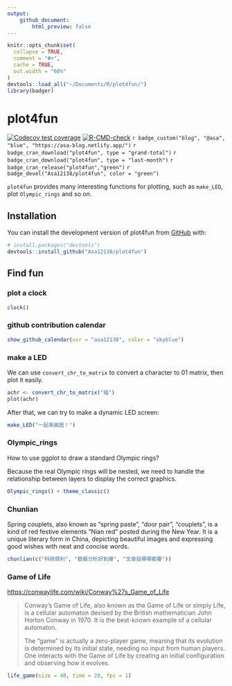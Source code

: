 ```yaml
---
output: 
    github_document:
        html_preview: false
---
```


<!-- README.md is generated from README.Rmd. Please edit that file -->

```r
knitr::opts_chunk$set(
  collapse = TRUE,
  comment = "#>",
  cache = TRUE,
  out.width = "60%"
)
devtools::load_all("~/Documents/R/plot4fun/")
library(badger)
```

# plot4fun

<!-- badges: start -->
[![Codecov test coverage](https://codecov.io/gh/Asa12138/plot4fun/branch/main/graph/badge.svg)](https://app.codecov.io/gh/Asa12138/plot4fun?branch=main)
[![R-CMD-check](https://github.com/Asa12138/plot4fun/actions/workflows/R-CMD-check.yaml/badge.svg)](https://github.com/Asa12138/plot4fun/actions/workflows/R-CMD-check.yaml)
`r badge_custom("blog", "@asa", "blue", "https://asa-blog.netlify.app/")`
`r badge_cran_download("plot4fun", type = "grand-total")`
`r badge_cran_download("plot4fun", type = "last-month")`
`r badge_cran_release("plot4fun","green")`
`r badge_devel("Asa12138/plot4fun", color = "green")`
<!-- badges: end -->

`plot4fun` provides many interesting functions for plotting, such as `make_LED`, plot `Olympic_rings` and so on.

## Installation

You can install the development version of plot4fun from [GitHub](https://github.com/) with:

``` r
# install.packages("devtools")
devtools::install_github("Asa12138/plot4fun")
```

## Find fun

### plot a clock

```r
clock()
```

### github contribution calendar

```r
show_github_calendar(usr = "asa12138", color = "skyblue")
```

### make a LED

We can use `convert_chr_to_matrix` to convert a character to 01 matrix, then plot it easily.
```r
achr <- convert_chr_to_matrix("福")
plot(achr)
```

After that, we can try to make a dynamic LED screen:

```r
make_LED("一起来画图！")
```

### Olympic_rings

How to use ggplot to draw a standard Olympic rings?

Because the real Olympic rings will be nested, we need to handle the relationship between layers to display the correct graphics.

```r
Olympic_rings() + theme_classic()
```

### Chunlian

Spring couplets, also known as "spring paste", "door pair", "couplets", is a kind of red festive elements "Nian red" posted during the New Year. It is a unique literary form in China, depicting beautiful images and expressing good wishes with neat and concise words.

```r
chunlian(c("科研顺利", "数据分析好到爆", "文章投哪哪都要"))
```

### Game of Life
<https://conwaylife.com/wiki/Conway%27s_Game_of_Life>

> Conway's Game of Life, also known as the Game of Life or simply Life, is a cellular automaton devised by the British mathematician John Horton Conway in 1970. It is the best-known example of a cellular automaton.
>
> The "game" is actually a zero-player game, meaning that its evolution is determined by its initial state, needing no input from human players. One interacts with the Game of Life by creating an initial configuration and observing how it evolves.

```r
life_game(size = 40, time = 20, fps = 1)
```
